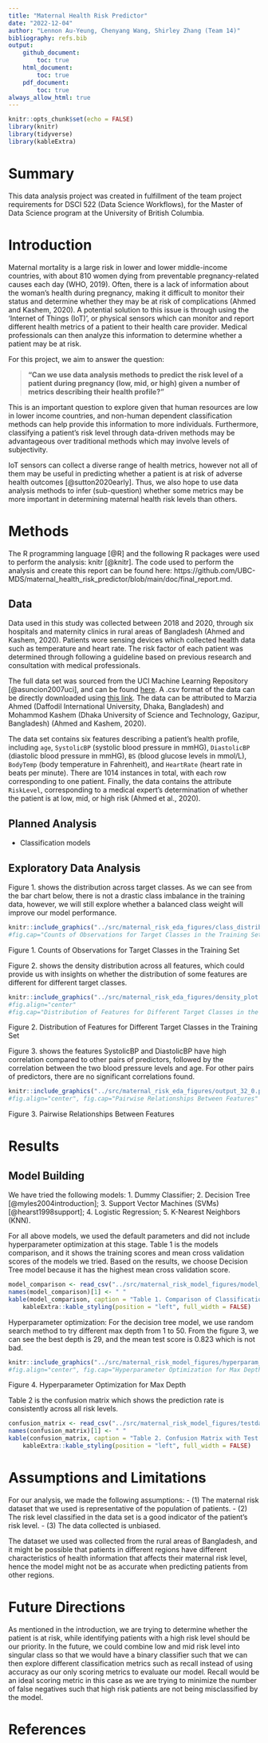 ```yaml
---
title: "Maternal Health Risk Predictor"
date: "2022-12-04"
author: "Lennon Au-Yeung, Chenyang Wang, Shirley Zhang (Team 14)"
bibliography: refs.bib
output: 
    github_document: 
        toc: true
    html_document: 
        toc: true
    pdf_document: 
        toc: true
always_allow_html: true
---
```


```r
knitr::opts_chunk$set(echo = FALSE)
library(knitr)
library(tidyverse)
library(kableExtra)
```

# Summary

This data analysis project was created in fulfillment of the team project requirements for DSCI 522 (Data Science Workflows), for the Master of Data Science program at the University of British Columbia.

# Introduction

Maternal mortality is a large risk in lower and lower middle-income countries, with about 810 women dying from preventable pregnancy-related causes each day (WHO, 2019). Often, there is a lack of information about the woman's health during pregnancy, making it difficult to monitor their status and determine whether they may be at risk of complications (Ahmed and Kashem, 2020). A potential solution to this issue is through using the 'Internet of Things (IoT)', or physical sensors which can monitor and report different health metrics of a patient to their health care provider. Medical professionals can then analyze this information to determine whether a patient may be at risk.

For this project, we aim to answer the question:

> **"Can we use data analysis methods to predict the risk level of a patient during pregnancy (low, mid, or high) given a number of metrics describing their health profile?"**

This is an important question to explore given that human resources are low in lower income countries, and non-human dependent classification methods can help provide this information to more individuals. Furthermore, classifying a patient's risk level through data-driven methods may be advantageous over traditional methods which may involve levels of subjectivity.

IoT sensors can collect a diverse range of health metrics, however not all of them may be useful in predicting whether a patient is at risk of adverse health outcomes [@sutton2020early]. Thus, we also hope to use data analysis methods to infer (sub-question) whether some metrics may be more important in determining maternal health risk levels than others.

# Methods

The R programming language [@R] and the following R packages were used to perform the analysis: knitr [@knitr]. The code used to perform the analysis and create this report can be found here: https://github.com/UBC-MDS/maternal_health_risk_predictor/blob/main/doc/final_report.md.

## Data

Data used in this study was collected between 2018 and 2020, through six hospitals and maternity clinics in rural areas of Bangladesh (Ahmed and Kashem, 2020). Patients wore sensing devices which collected health data such as temperature and heart rate. The risk factor of each patient was determined through following a guideline based on previous research and consultation with medical professionals.

The full data set was sourced from the UCI Machine Learning Repository [@asuncion2007uci], and can be found [here](https://archive.ics.uci.edu/ml/datasets/Maternal+Health+Risk+Data+Set). A .csv format of the data can be directly downloaded using [this link](https://archive.ics.uci.edu/ml/machine-learning-databases/00639/Maternal%20Health%20Risk%20Data%20Set.csv). The data can be attributed to Marzia Ahmed (Daffodil International University, Dhaka, Bangladesh) and Mohammod Kashem (Dhaka University of Science and Technology, Gazipur, Bangladesh) (Ahmed and Kashem, 2020).

The data set contains six features describing a patient's health profile, including `age`, `SystolicBP` (systolic blood pressure in mmHG), `DiastolicBP` (diastolic blood pressure in mmHG), `BS` (blood glucose levels in mmol/L), `BodyTemp` (body temperature in Fahrenheit), and `HeartRate` (heart rate in beats per minute). There are 1014 instances in total, with each row corresponding to one patient. Finally, the data contains the attribute `RiskLevel`, corresponding to a medical expert's determination of whether the patient is at low, mid, or high risk (Ahmed et al., 2020).

## Planned Analysis

- Classification models

## Exploratory Data Analysis

Figure 1. shows the distribution across target classes. As we can see from the bar chart below, there is not a drastic class imbalance in the training data, however, we will still explore whether a balanced class weight will improve our model performance.


```r
knitr::include_graphics("../src/maternal_risk_eda_figures/class_distribution.png")
#fig.cap="Counts of Observations for Target Classes in the Training Set"
```
Figure 1. Counts of Observations for Target Classes in the Training Set
 


Figure 2. shows the density distribution across all features, which could provide us with insights on whether the distribution of some features are different for different target classes.


```r
knitr::include_graphics("../src/maternal_risk_eda_figures/density_plot.png")
#fig.align="center"
#fig.cap="Distribution of Features for Different Target Classes in the Training Set"
```
Figure 2. Distribution of Features for Different Target Classes in the Training Set


Figure 3. shows the features SystolicBP and DiastolicBP have high correlation compared to other pairs of predictors, followed by the correlation between the two blood pressure levels and age. For other pairs of predictors, there are no significant correlations found.

```r
knitr::include_graphics("../src/maternal_risk_eda_figures/output_32_0.png")
#fig.align="center", fig.cap="Pairwise Relationships Between Features"
```
Figure 3. Pairwise Relationships Between Features


# Results

## Model Building

We have tried the following models: 1. Dummy Classifier; 2. Decision Tree [@myles2004introduction]; 3. Support Vector Machines (SVMs)[@hearst1998support]; 4. Logistic Regression; 5. K-Nearest Neighbors (KNN).

For all above models, we used the default parameters and did not include hyperparameter optimization at this stage. Table 1 is the models comparison, and it shows the training scores and mean cross validation scores of the models we tried. Based on the results, we choose Decision Tree model because it has the highest mean cross validation score.

```r
model_comparison <- read_csv("../src/maternal_risk_model_figures/model_comparison_table.csv", show_col_types = FALSE)
names(model_comparison)[1] <- " "
kable(model_comparison, caption = "Table 1. Comparison of Classification Models") |> 
    kableExtra::kable_styling(position = "left", full_width = FALSE)
```

Hyperparameter optimization: For the decision tree model, we use random search method to try different max depth from 1 to 50. From the figure 3, we can see the best depth is 29, and the mean test score is 0.823 which is not bad.

```r
knitr::include_graphics("../src/maternal_risk_model_figures/hyperparam_plot.png")
#fig.align="center", fig.cap="Hyperparameter Optimization for Max Depth", out.width="50%"
```
Figure 4. Hyperparameter Optimization for Max Depth


Table 2 is the confusion matrix which shows the prediction rate is consistently across all risk levels.

```r
confusion_matrix <- read_csv("../src/maternal_risk_model_figures/testdata_confusion_matrix.csv", show_col_types = FALSE)
names(confusion_matrix)[1] <- " "
kable(confusion_matrix, caption = "Table 2. Confusion Matrix with Test Data") |> 
    kableExtra::kable_styling(position = "left", full_width = FALSE)
```

# Assumptions and Limitations

For our analysis, we made the following assumptions: 
- (1) The maternal risk dataset that we used is representative of the population of patients. 
- (2) The risk level classified in the data set is a good indicator of the patient's risk level. 
- (3) The data collected is unbiased.

The dataset we used was collected from the rural areas of Bangladesh, and it might be possible that patients in different regions have different characteristics of health information that affects their maternal risk level, hence the model might not be as accurate when predicting patients from other regions. 

# Future Directions

As mentioned in the introduction, we are trying to determine whether the patient is at risk, while identifying patients with a high risk level should be our priority. In the future, we could combine low and mid risk level into singular class so that we would have a binary classifier such that we can then explore different classification metrics such as recall instead of using accuracy as our only scoring metrics to evaluate our model. Recall would be an ideal scoring metric in this case as we are trying to minimize the number of false negatives such that high risk patients are not being misclassified by the model.

# References
